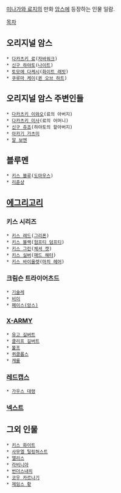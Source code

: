 [[미나가와 료지]]의 만화 [[암스]]에 등장하는 인물 일람.

[[목차]]

== 오리지널 암스 ==
 * [[다카츠키 료]]([[자바워크]])
 * [[신구 하야토]]([[나이트]])
 * [[토모에 다케시]]([[화이트 래빗]])
 * [[쿠루마 케이]]([[퀸 오브 하트]])

== 오리지널 암스 주변인들 ==
 * [[다카츠키 이와오]](료의 아버지)
 * [[다카츠키 미사]](료의 어머니)
 * [[신구 쥬죠]](하야토의 할아버지)
 * [[아카기 가츠미]]
 * [[알 보엔]]

== 블루멘 ==
 * [[키스 블루]]([[도마우스]])
 * [[리츈샹]]

== [[에그리고리]] ==
=== 키스 시리즈 ===
 * [[키스 레드]]([[그리폰]])
 * [[키스 블랙]]([[험프티 덤프티]])
 * [[키스 그린]]([[체셔 캣]])
 * [[키스 실버]]([[매드 해터]])
 * [[키스 바이올렛]]([[마치 헤어]])

=== 크림슨 트라이어츠드 ===
 * [[기슐레]]
 * [[비이]]
 * [[페이스(암스)]]

=== [[X-ARMY]] ===
 * [[유고 길버트]]
 * [[클리프 길버트]]
 * [[볼프]]
 * [[퀴클롭스]]
 * [[캐롤]]

=== [[레드캡스]] ===
 * [[가우스 대령]]

=== [[넥스트]] ===

== 그외 인물 ==
 * [[키스 화이트]]
 * [[사무엘 틸링허스트]]
 * [[앨리스]]
 * [[라비니아]]
 * [[번더스내치]]
 * [[코우 카르나기]] 
 * [[제임스 황]]

